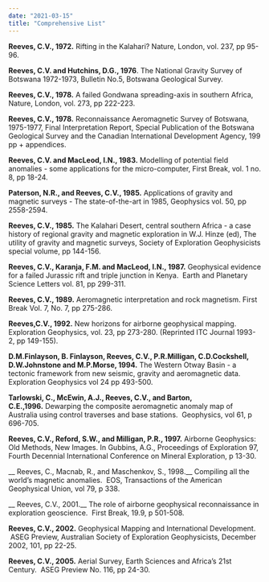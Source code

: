 ```yaml
---
date: "2021-03-15"
title: "Comprehensive List"
---
```


__Reeves, C.V., 1972.__ Rifting in the Kalahari? Nature, London, vol. 237, pp 95-96.

__Reeves, C.V. and Hutchins, D.G., 1976__. The National Gravity Survey of Botswana 1972-1973, Bulletin No.5, Botswana Geological Survey.

__Reeves, C.V., 1978.__ A failed Gondwana spreading-axis in southern Africa, Nature, London, vol. 273, pp 222-223.

__Reeves, C.V., 1978.__ Reconnaissance Aeromagnetic Survey of Botswana, 1975-1977, Final Interpretation Report, Special Publication of the Botswana Geological Survey and the Canadian International Development Agency, 199 pp + appendices.

__Reeves, C.V. and MacLeod, I.N., 1983.__ Modelling of potential field anomalies - some applications for the micro-computer, First Break, vol. 1 no. 8, pp 18-24.

__Paterson, N.R., and Reeves, C.V., 1985.__ Applications of gravity and magnetic surveys - The state-of-the-art in 1985, Geophysics vol. 50, pp 2558-2594.

__Reeves, C.V., 1985.__ The Kalahari Desert, central southern Africa - a case history of regional gravity and magnetic exploration in W.J. Hinze (ed), The utility of gravity and magnetic surveys, Society of Exploration Geophysicists special volume, pp 144-156.

__Reeves, C.V., Karanja, F.M. and MacLeod, I.N., 1987.__ Geophysical evidence for a failed Jurassic rift and triple junction in Kenya.  Earth and Planetary Science Letters vol. 81, pp 299-311.

__Reeves, C.V., 1989.__ Aeromagnetic interpretation and rock magnetism. First Break Vol. 7, No. 7, pp 275-286.

__Reeves,C.V., 1992.__ New horizons for airborne geophysical mapping. Exploration Geophysics, vol. 23, pp 273-280. (Reprinted ITC Journal 1993-2, pp 149-155).

__D.M.Finlayson, B. Finlayson, Reeves, C.V., P.R.Milligan, C.D.Cockshell, D.W.Johnstone and M.P.Morse, 1994.__ The Western Otway Basin - a tectonic framework from new seismic, gravity and aeromagnetic data. Exploration Geophysics vol 24 pp 493-500.

__Tarlowski, C., McEwin, A.J., Reeves, C.V., and Barton, C.E.,1996.__ Dewarping the composite aeromagnetic anomaly map of Australia using control traverses and base stations.  Geophysics, vol 61, p 696-705.

__Reeves, C.V., Reford, S.W., and Milligan, P.R., 1997.__ Airborne Geophysics: Old Methods, New Images. In Gubbins, A.G., Proceedings of Exploration 97, Fourth Decennial International Conference on Mineral Exploration, p 13-30.

__ Reeves, C., Macnab, R., and Maschenkov, S., 1998.__ Compiling all the world’s magnetic anomalies.  EOS, Transactions of the American Geophysical Union, vol 79, p 338.

__ Reeves, C.V., 2001.__ The role of airborne geophysical reconnaissance in exploration geoscience.  First Break, 19.9, p 501-508.

__Reeves, C.V., 2002.__ Geophysical Mapping and International Development.  ASEG Preview, Australian Society of Exploration Geophysicists, December 2002, 101, pp 22-25.

__Reeves, C.V., 2005.__ Aerial Survey, Earth Sciences and Africa’s 21st Century.  ASEG Preview No. 116, pp 24-30.
